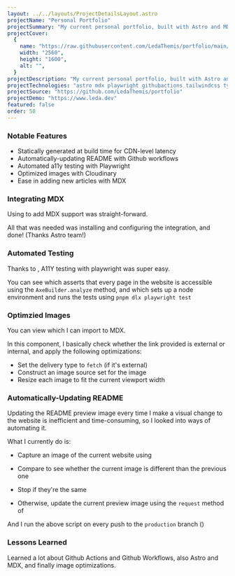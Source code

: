 ```yaml
---
layout: ../../layouts/ProjectDetailsLayout.astro
projectName: "Personal Portfolio"
projectSummary: "My current personal portfolio, built with Astro and MDX"
projectCover:
  {
    name: "https://raw.githubusercontent.com/LedaThemis/portfolio/main/preview.png",
    width: "2560",
    height: "1600",
    alt: "",
  }
projectDescription: "My current personal portfolio, built with Astro and MDX."
projectTechnologies: "astro mdx playwright githubactions tailwindcss typescript"
projectSource: "https://github.com/LedaThemis/portfolio"
projectDemo: "https://www.leda.dev"
featured: false
order: 50
---
```



### Notable Features

- Statically generated at build time for CDN-level latency
- Automatically-updating README with Github workflows
- Automated a11y testing with Playwright
- Optimized images with Cloudinary
- Ease in adding new articles with MDX

### Integrating MDX

Using <ExternalLink name="@astrojs/mdx" url="https://docs.astro.build/en/guides/integrations-guide/mdx/" /> to add MDX support was straight-forward.

All that was needed was installing and configuring the integration, and done! (Thanks Astro team!)

### Automated Testing

Thanks to <ExternalLink name="@axe-core/playwright - npm" url="https://www.npmjs.com/package/@axe-core/playwright" />, A11Y testing with playwright was super easy.

You can see <ExternalLink name="my current a11y tests file" url="https://github.com/LedaThemis/portfolio/blob/c13927767d3e46b47a7d9487bd0099f8f792358b/tests/a11y.spec.ts" /> which asserts that every page in the website is accessible using the `AxeBuilder.analyze` method, and <ExternalLink name="my current Github worflow setup" url="https://github.com/LedaThemis/portfolio/blob/c13927767d3e46b47a7d9487bd0099f8f792358b/.github/workflows/playwright.yml" /> which sets up a node environment and runs the tests using `pnpm dlx playwright test`

### Optimzied Images

You can view <ExternalLink name="my current optimized image component" url="https://github.com/LedaThemis/portfolio/blob/c13927767d3e46b47a7d9487bd0099f8f792358b/src/components/CldImage.astro" /> which I can import to MDX.

In this component, I basically check whether the link provided is external or internal, and apply the following optimizations:

- Set the delivery type to `fetch` (if it's external)
- Construct an image source set for the image
- Resize each image to fit the current viewport width

### Automatically-Updating README

Updating the README preview image every time I make a visual change to the website is inefficient and time-consuming, so I looked into ways of automating it.

What I currently do is:

- Capture an image of the current website using <ExternalLink name="capture-website - npm" url="https://www.npmjs.com/package/capture-website" />

- Compare to see whether the current image is different than the previous one

- Stop if they're the same

- Otherwise, update the current preview image using the `request` method of <ExternalLink name="@octokit/core - npm" url="https://www.npmjs.com/package/@octokit/core" />

And I run the above script on every push to the `production` branch (<ExternalLink name="view my current workflow" url="https://github.com/LedaThemis/portfolio/blob/c13927767d3e46b47a7d9487bd0099f8f792358b/.github/workflows/readme.yml" altText="for automatically updating preview images in README" />)

### Lessons Learned

Learned a lot about Github Actions and Github Workflows, also Astro and MDX, and finally image optimizations.
